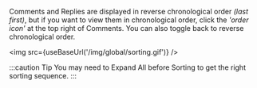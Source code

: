 Comments and Replies are displayed in reverse chronological order _(last first)_, but if you want to view them in chronological order, click the _'order icon'_ at the top right of Comments. You can also toggle back to reverse chronological order.

<img src={useBaseUrl('/img/global/sorting.gif')} />

:::caution Tip
You may need to Expand All before Sorting to get the right sorting sequence.
:::

